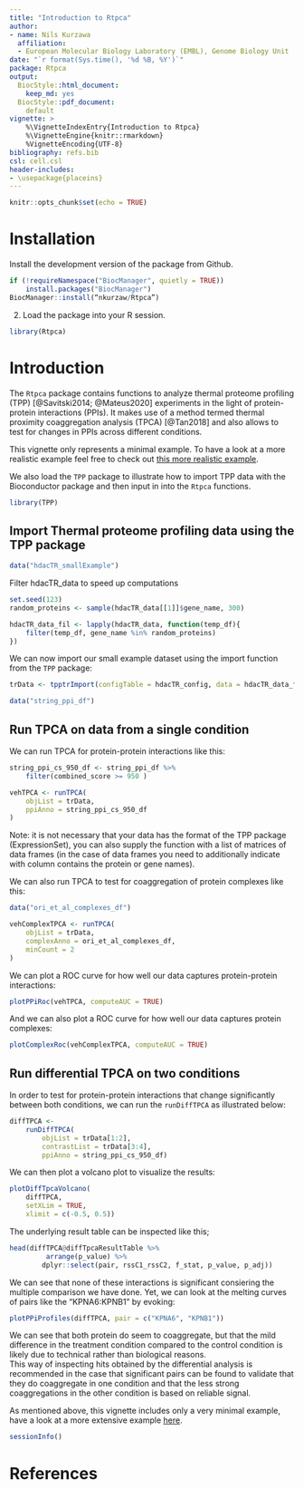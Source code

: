 ```yaml
---
title: "Introduction to Rtpca"
author:
- name: Nils Kurzawa
  affiliation: 
  - European Molecular Biology Laboratory (EMBL), Genome Biology Unit
date: "`r format(Sys.time(), '%d %B, %Y')`"
package: Rtpca
output:
  BiocStyle::html_document:
    keep_md: yes
  BiocStyle::pdf_document: 
    default
vignette: >
    %\VignetteIndexEntry{Introduction to Rtpca}
    %\VignetteEngine{knitr::rmarkdown}
    %VignetteEncoding{UTF-8}
bibliography: refs.bib
csl: cell.csl
header-includes: 
- \usepackage{placeins}
---
```


```r
knitr::opts_chunk$set(echo = TRUE)
```

# Installation

Install the development version of the package from Github.
```r
if (!requireNamespace("BiocManager", quietly = TRUE))
    install.packages("BiocManager")
BiocManager::install(“nkurzaw/Rtpca”)
```

2. Load the package into your R session.
```r
library(Rtpca)
```

# Introduction

The `Rtpca` package contains functions to analyze thermal proteome profiling (TPP) [@Savitski2014; @Mateus2020] experiments in the light of protein-protein interactions (PPIs). It makes use of a method termed thermal proximity coaggregation analysis (TPCA) [@Tan2018] and also allows to test for changes in PPIs across different conditions.

This vignette only represents a minimal example. To have a look at a more realistic example feel free to check out [this more realistic example](https://github.com/nkurzaw/Rtpca_analysis/blob/master/Hashimoto_et_al_analysis.pdf).

We also load the `TPP` package to illustrate how to import TPP data with the Bioconductor package and then input in into the `Rtpca` functions.
```r
library(TPP)
```

## Import Thermal proteome profiling data using the TPP package
```r
data("hdacTR_smallExample")
```

Filter hdacTR_data to speed up computations
```r
set.seed(123)
random_proteins <- sample(hdacTR_data[[1]]$gene_name, 300)
```

```r
hdacTR_data_fil <- lapply(hdacTR_data, function(temp_df){
    filter(temp_df, gene_name %in% random_proteins)
})
```

We can now import our small example dataset using the import function from the `TPP` package:
```r
trData <- tpptrImport(configTable = hdacTR_config, data = hdacTR_data_fil)
```

```r
data("string_ppi_df")
```

## Run TPCA on data from a single condition

We can run TPCA for protein-protein interactions like this:
```r
string_ppi_cs_950_df <- string_ppi_df %>% 
    filter(combined_score >= 950 )

vehTPCA <- runTPCA(
    objList = trData,
    ppiAnno = string_ppi_cs_950_df
)
```
Note: it is not necessary that your data has the format of the TPP package (ExpressionSet), you can also supply the function with a list of matrices of data frames (in the case of data frames you need to additionally indicate with column contains the protein or gene names).

We can also run TPCA to test for coaggregation of protein complexes like this:
```r
data("ori_et_al_complexes_df")

vehComplexTPCA <- runTPCA(
    objList = trData,
    complexAnno = ori_et_al_complexes_df,
    minCount = 2
)
```

We can plot a ROC curve for how well our data captures protein-protein interactions:
```r
plotPPiRoc(vehTPCA, computeAUC = TRUE)
```

And we can also plot a ROC curve for how well our data captures protein complexes:

```r
plotComplexRoc(vehComplexTPCA, computeAUC = TRUE)

```


## Run differential TPCA on two conditions 

In order to test for protein-protein interactions that change significantly between both conditions, we can run the `runDiffTPCA` as illustrated below:

```r
diffTPCA <- 
    runDiffTPCA(
        objList = trData[1:2], 
        contrastList = trData[3:4],
        ppiAnno = string_ppi_cs_950_df)
```

We can then plot a volcano plot to visualize the results:
```r
plotDiffTpcaVolcano(
    diffTPCA,
    setXLim = TRUE,
    xlimit = c(-0.5, 0.5))
```

The underlying result table can be inspected like this;
```r
head(diffTPCA@diffTpcaResultTable %>% 
         arrange(p_value) %>% 
        dplyr::select(pair, rssC1_rssC2, f_stat, p_value, p_adj))
```

We can see that none of these interactions is significant consiering the multiple comparison we have done. Yet, we can look at the melting curves of pairs like the "KPNA6:KPNB1" by evoking:

```r
plotPPiProfiles(diffTPCA, pair = c("KPNA6", "KPNB1"))
```
We can see that both protein do seem to coaggregate, but that the mild difference in the treatment condition compared to the control condition is likely due to technical rather than biological reasons.       
This way of inspecting hits obtained by the differential analysis is recommended in the case that significant pairs can be found to validate that they do coaggregate in one condition and that the less strong coaggregations in the other condition is based on reliable signal.      


As mentioned above, this vignette includes only a very minimal example, have a look at a more extensive example [here](https://github.com/nkurzaw/Rtpca_analysis/blob/master/Hashimoto_et_al_analysis.pdf).

```r
sessionInfo()
```

# References
